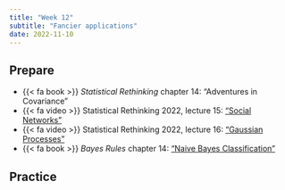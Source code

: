 ```yaml
---
title: "Week 12"
subtitle: "Fancier applications"
date: 2022-11-10
---
```


## Prepare

- {{< fa book >}} *Statistical Rethinking* chapter 14: "Adventures in Covariance"
- {{< fa video >}} Statistical Rethinking 2022, lecture 15: ["Social Networks"](https://www.youtube.com/watch?v=L_QumFUv7C8&list=PLDcUM9US4XdMROZ57-OIRtIK0aOynbgZN&index=15)
- {{< fa video >}} Statistical Rethinking 2022, lecture 16: ["Gaussian Processes"](https://www.youtube.com/watch?v=PIuqxOBJqLU&list=PLDcUM9US4XdMROZ57-OIRtIK0aOynbgZN&index=16)
- {{< fa book >}} *Bayes Rules* chapter 14: ["Naive Bayes Classification"](https://www.bayesrulesbook.com/chapter-14.html)


## Practice


